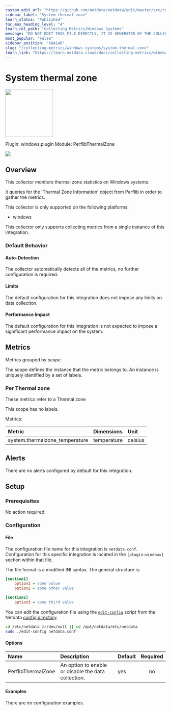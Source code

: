 ```yaml
---
custom_edit_url: "https://github.com/netdata/netdata/edit/master/src/collectors/windows.plugin/metadata.yaml"
sidebar_label: "System thermal zone"
learn_status: "Published"
toc_max_heading_level: "4"
learn_rel_path: "Collecting Metrics/Windows Systems"
message: "DO NOT EDIT THIS FILE DIRECTLY, IT IS GENERATED BY THE COLLECTOR'S metadata.yaml FILE"
most_popular: "False"
sidebar_position: "884140"
slug: "/collecting-metrics/windows-systems/system-thermal-zone"
learn_link: "https://learn.netdata.cloud/docs/collecting-metrics/windows-systems/system-thermal-zone"
---
```



# System thermal zone


<img src="https://netdata.cloud/img/windows.svg" width="150"/>


Plugin: windows.plugin
Module: PerflibThermalZone

<img src="https://img.shields.io/badge/maintained%20by-Netdata-%2300ab44" />

## Overview

This collector monitors thermal zone statistics on Windows systems.


It queries for the 'Thermal Zone Information' object from Perflib in order to gather the metrics.


This collector is only supported on the following platforms:

- windows

This collector only supports collecting metrics from a single instance of this integration.


### Default Behavior

#### Auto-Detection

The collector automatically detects all of the metrics, no further configuration is required.


#### Limits

The default configuration for this integration does not impose any limits on data collection.

#### Performance Impact

The default configuration for this integration is not expected to impose a significant performance impact on the system.


## Metrics

Metrics grouped by *scope*.

The scope defines the instance that the metric belongs to. An instance is uniquely identified by a set of labels.



### Per Thermal zone

These metrics refer to a Thermal zone

This scope has no labels.

Metrics:

| Metric | Dimensions | Unit |
|:------|:----------|:----|
| system.thermalzone_temperature | temperature | celsius |



## Alerts

There are no alerts configured by default for this integration.


## Setup

### Prerequisites

No action required.

### Configuration

#### File

The configuration file name for this integration is `netdata.conf`.
Configuration for this specific integration is located in the `[plugin:windows]` section within that file.

The file format is a modified INI syntax. The general structure is:

```ini
[section1]
    option1 = some value
    option2 = some other value

[section2]
    option3 = some third value
```
You can edit the configuration file using the [`edit-config`](/docs/netdata-agent/configuration#edit-a-configuration-file-using-edit-config) script from the
Netdata [config directory](/docs/netdata-agent/configuration#the-netdata-config-directory).

```bash
cd /etc/netdata 2>/dev/null || cd /opt/netdata/etc/netdata
sudo ./edit-config netdata.conf
```
#### Options



| Name | Description | Default | Required |
|:----|:-----------|:-------|:--------:|
| PerflibThermalZone | An option to enable or disable the data collection. | yes | no |

#### Examples
There are no configuration examples.


